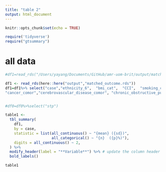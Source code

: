 ```yaml
---
title: "table 2"
output: html_document
---
```



```r
knitr::opts_chunk$set(echo = TRUE)
```


```r
require('tidyverse')
require("gtsummary")
```


# all data

```r
#df1=read_rds("/Users/yayang/Documents/GitHub/amr-uom-brit/output/matched_outcome.rds")

df1 <- read_rds(here::here("output","matched_outcome.rds"))
df1=df1%>% select("case","ethnicity_6",  "bmi_cat",  "CCI",  "smoking_cat_3","imd","care_home_type","care_home","covrx_ever","flu_vaccine",
"cancer_comor","cerebrovascular_disease_comor", "chronic_obstructive_pulmonary_comor", "heart_failure_comor", "connective_tissue_comor", "dementia_comor", "diabetes_comor", "diabetes_complications_comor", "hemiplegia_comor", "hiv_comor", "metastatic_cancer_comor", "mild_liver_comor", "mod_severe_liver_comor", "mod_severe_renal_comor", "mi_comor", "peptic_ulcer_comor", "peripheral_vascular_comor","total_ab")



```

```r

#df0=df0%>%select("stp")

table1 <- 
  tbl_summary(
    df1,
    by = case, 
    statistic = list(all_continuous() ~ "{mean} ({sd})",
                     all_categorical() ~ "{n}  ({p}%)"),
    digits = all_continuous() ~ 2,
  ) %>%
  modify_header(label = "**Variable**") %>% # update the column header
  bold_labels() 

table1
```


